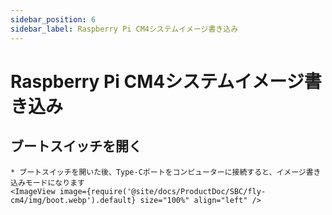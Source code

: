 ```yaml
---
sidebar_position: 6
sidebar_label: Raspberry Pi CM4システムイメージ書き込み
---
```



# Raspberry Pi CM4システムイメージ書き込み

## ブートスイッチを開く
    * ブートスイッチを開いた後、Type-Cポートをコンピューターに接続すると、イメージ書き込みモードになります
    <ImageView image={require('@site/docs/ProductDoc/SBC/fly-cm4/img/boot.webp').default} size="100%" align="left" />

<RPI />
